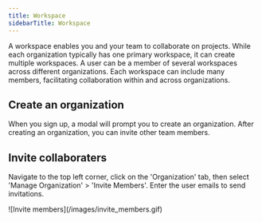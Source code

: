 ```yaml
---
title: Workspace
sidebarTitle: Workspace
---
```


A workspace enables you and your team to collaborate on projects. While each organization typically has one primary workspace, it can create multiple workspaces. A user can be a member of several workspaces across different organizations. Each workspace can include many members, facilitating collaboration within and across organizations.

## Create an organization

When you sign up, a modal will prompt you to create an organization. After creating an organization, you can invite other team members.

## Invite collaboraters

Navigate to the top left corner, click on the 'Organization' tab, then select 'Manage Organization' > 'Invite Members'. Enter the user emails to send invitations.

<Frame>![Invite members](/images/invite_members.gif)</Frame>
